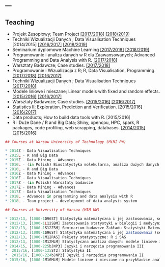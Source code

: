 ---
---

<link rel="stylesheet" href="styles.css" type="text/css">

## Teaching

* Projekt Zesopłowy; Team Project <a href="https://github.com/pbiecek/SystemAnalizyDanych">[2017/2018]</a> <a href="https://github.com/pbiecek/ProjektZespolowy2018">[2018/2019]</a>
* Techniki Wizualizacji Danych ;  Data Visualisation Techniques   [2014/2015] <a href="https://github.com/pbiecek/TechnikiWizualizacjiDanych/tree/master/MINI_2016">[2016/2017]</a> <a href="https://github.com/pbiecek/TechnikiWizualizacjiDanych2018/blob/master/README.md">[2018/2019]</a>
* Seminarium dyplomowe Machine Learning <a href="https://github.com/pbiecek/MachineLearningSeminar">[2017/2018]</a> <a href="https://github.com/pbiecek/MachineLearningSeminar">[2018/2019]</a>
* Programowanie i analiza danych w R dla Zaawansowanych;  Advanced Programming and Data Analysis with R. <a href="https://github.com/pbiecek/AdvancedR2018">[2017/2018]</a>
* Warsztaty Badawcze; Case studies. <a href="github.com/pbiecek/WarsztatyBadawcze2017/blob/master/README.md">[2017/2018]</a>
* Programowanie i Wizualizacja z R; R, Data Visualisation, Programming. <a href="https://github.com/pbiecek/ProgramowanieWizualizacja2017">[2017/2018]</a>  <a href="https://github.com/pbiecek/ProgramowanieWizualizacja/tree/master/MIMUW_2017">[2016/2017]</a>
* Techniki Wizualizacji Danych ;  Data Visualisation Techniques  <a href="https://github.com/pbiecek/TechnikiWizualizacjiDanych2017/blob/master/README.md">[2017/2018]</a>
* Modele liniowe i mieszane; Linear models with fixed and random effects. <a href="https://github.com/pbiecek/LinearModels/tree/master/MIMUW_2015">[2015/2016]</a> <a href="https://github.com/pbiecek/WarsztatyBadawcze/blob/master/MiNI_2017/README.md">[2016/2017]</a>
* Warsztaty Badawcze; Case studies. <a href="https://github.com/pbiecek/WarsztatyBadawcze/tree/master/MiNI_2016">[2015/2016]</a> <a href="https://github.com/pbiecek/WarsztatyBadawcze/blob/master/MiNI_2017/README.md">[2016/2017]</a>
* Statistics II; Exploration, Prediction and Verification. [2015/2016] <a href="https://github.com/pbiecek/StatystykaII/tree/master/MIMUW_2017">[2016/2017]</a>
* Data products; How to build data tools with R. [2015/2016]
* R i Duże Dane / R and Big Data; Shiny, opencpu, HPC, spark, R packages, code profiling, web scrapping, databases. <a href="https://github.com/pbiecek/RandBigData">[2014/2015] [2015/2016]</a>

```r


## Courses at Warsaw University of Technology (MiNI PW)

* 2014Z - Data Visualisation Techniques
* 2015L - R and Big Data
* 2015Z - Data Mining - Advances
* 2016L - (in Polish) Biostatystyka molekularna, analiza dużych danych genetycznych
* 2016L - R and Big Data
* 2016Z - Data Mining - Advances
* 2016Z - Data Visualisation Techniques
* 2017Z - (in Polish) Warsztaty badawcze
* 2017Z - Data Mining - Advances
* 2017Z - Data Visualisation Techniques
* 2018L - Advances in programming and data analysis with R
* 2018L - Team project – development of data analysis system
                
## Courses at University of Warsaw (MIM UW)

* 2012/13, [1000-1D96ST] Statystyka matematyczna i jej zastosowania, seminarium magisterskie
* 2012/13, [1000-1L12SBM] Zastosowania statystyki w biologii i medycynie, proseminarium
* 2012/13, [1000-1S12ZSM] Seminarium badawcze Zakładu Statystyki Matematycznej, seminarium badawcze
* 2012/13, [1000-1S96ST] Statystyka matematyczna i jej zastosowania (sem. mono. wspólnie z 1000-1D96ST), seminarium monograficzne
* 2012/13, [1000-1M12RAS] Pakiety statystyczne: R i SAS
* 2012/13, [1000-1M12MLM] Statystyczna analiza danych: modele liniowe i mieszane z przykładami w programie R
* 2014/15, [1000-225bJNP3] Języki i narzędzia programowania III
*  2015/16, [1000-135ST2] Statystyka II
*  2015/16, [1000-224bJNP2] Języki i narzędzia programowania II
* 2015/16, [1000-1M10MLM] Modele liniowe i mieszane na przykładzie analizy danych biologicznych i medycznych

```

